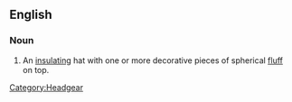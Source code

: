 ==English==

===Noun===
{{en-noun|sg=[[bobble]] [[hat]]}}

# An [[insulating]] hat with one or more decorative pieces of spherical [[fluff]] on top.

[[Category:Headgear]]
